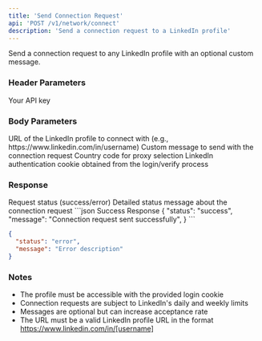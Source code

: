 ```yaml
---
title: 'Send Connection Request'
api: 'POST /v1/network/connect'
description: 'Send a connection request to a LinkedIn profile'
---
```


Send a connection request to any LinkedIn profile with an optional custom message.

### Header Parameters

<ParamField header="x-api-key" type="string" required>
  Your API key
</ParamField>

### Body Parameters

<ParamField body="linkedin_url" type="string" required>
  URL of the LinkedIn profile to connect with (e.g., https://www.linkedin.com/in/username)
</ParamField>

<ParamField body="message" type="string">
  Custom message to send with the connection request
</ParamField>
<ParamField body="country" type="string" default="FR">
  Country code for proxy selection
</ParamField>
<ParamField body="login_cookie" type="string" required>
  LinkedIn authentication cookie obtained from the login/verify process
</ParamField>

### Response

<ResponseField name="status" type="string">
  Request status (success/error)
</ResponseField>

<ResponseField name="message" type="string">
  Detailed status message about the connection request
</ResponseField>


<ResponseExample>
```json Success Response
{
  "status": "success",
  "message": "Connection request sent successfully",
}
```


```json Error Response
{
  "status": "error",
  "message": "Error description"
}
```
</ResponseExample>

### Notes
- The profile must be accessible with the provided login cookie
- Connection requests are subject to LinkedIn's daily and weekly limits
- Messages are optional but can increase acceptance rate
- The URL must be a valid LinkedIn profile URL in the format https://www.linkedin.com/in/[username]